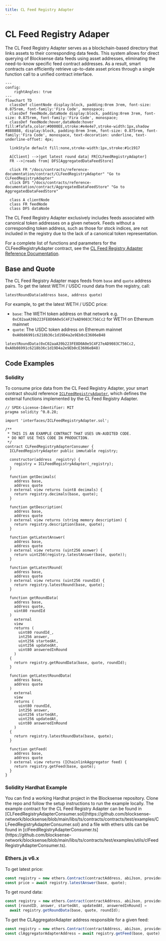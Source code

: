 ```yaml
---
title: CL Feed Registry Adapter
---
```


# CL Feed Registry Adaper

The CL Feed Registry Adapter serves as a blockchain-based directory that links assets to their corresponding data feeds. This system allows for direct querying of Blocksense data feeds using asset addresses, eliminating the need-to-know specific feed contract addresses. As a result, smart contracts can efficiently retrieve up-to-date asset prices through a single function call to a unified contract interface.

```mermaid
---
config:
    rightAngles: true
---
flowchart TD
  classDef clientNode display:block, padding:0rem 3rem, font-size: 0.875rem, font-family:'Fira Code', monospace;
  classDef feedNode,dataNode display:block, padding:0rem 3rem, font-size: 0.875rem, font-family:'Fira Code', monospace;
  classDef feedNode:hover,dataNode:hover fill:#fafafa,color:#0000EE,stroke:#e4e4e7,stroke-width:1px,shadow #888888, display:block, padding:0rem 3rem, font-size: 0.875rem, font-family:'Fira Code', monospace, text-decoration: underline, text-underline-offset: 4px;

  linkStyle default fill:none,stroke-width:1px,stroke:#1c1917

  A[Client] -->|get latest round data| FR[CLFeedRegistryAdapter]
  FR -->|reads from| DFS[AggregatedDataFeedStore]

  click FR "/docs/contracts/reference-documentation/contract/CLFeedRegistryAdapter" "Go to CLFeedRegistryAdapter"
  click DFS "/docs/contracts/reference-documentation/contract/AggregatedDataFeedStore" "Go to AggregatedDataFeedStore"

  class A clientNode
  class FR feedNode
  class DFS dataNode
```

<Callout type="info" emoji="💡">
  The CL Feed Registry Adapter exclusively includes feeds associated with canonical token
  addresses on a given network. Feeds without a corresponding token address,
  such as those for stock indices, are not included in the registry due to the
  lack of a canonical token representation.
</Callout>

For a complete list of functions and parameters for the CLFeedRegistryAdapter contract, see the [CL Feed Registry Adapter Reference Documentation](../../reference-documentation/contract/CLFeedRegistryAdapter.mdx).

## Base and Quote

The CL Feed Registry Adapter maps feeds from `base` and `quote` address pairs. To get the latest WETH / USDC round data from the registry, call:

```solidity copy filename="solidity"
latestRoundData(address base, address quote)
```

For example, to get the latest WETH / USDC price:

- `base`: The WETH token address on that network e.g. `0xC02aaA39b223FE8D0A0e5C4F27eAD9083C756Cc2` for WETH on Ethereum mainnet
- `quote`: The USDC token address on Ethereum mainnet `0xA0b86991c6218b36c1d19D4a2e9Eb0cE3606eB48`

```solidity copy filename="solidity"
latestRoundData(0xC02aaA39b223FE8D0A0e5C4F27eAD9083C756Cc2, 0xA0b86991c6218b36c1d19D4a2e9Eb0cE3606eB48)
```

## Code Examples

### Solidity

To consume price data from the CL Feed Registry Adapter, your smart contract should reference [`ICLFeedRegistryAdapter`](../../reference-documentation/contract/ICLFeedRegistryAdapter.mdx), which defines the external functions implemented by the CL Feed Registry Adapter.

```solidity showLineNumbers copy filename="CLFeedRegistryAdapterConsumer.sol"
// SPDX-License-Identifier: MIT
pragma solidity ^0.8.28;

import 'interfaces/ICLFeedRegistryAdapter.sol';

/**
 * THIS IS AN EXAMPLE CONTRACT THAT USES UN-AUDITED CODE.
 * DO NOT USE THIS CODE IN PRODUCTION.
 */
contract CLFeedRegistryAdapterConsumer {
  ICLFeedRegistryAdapter public immutable registry;

  constructor(address _registry) {
    registry = ICLFeedRegistryAdapter(_registry);
  }

  function getDecimals(
    address base,
    address quote
  ) external view returns (uint8 decimals) {
    return registry.decimals(base, quote);
  }

  function getDescription(
    address base,
    address quote
  ) external view returns (string memory description) {
    return registry.description(base, quote);
  }

  function getLatestAnswer(
    address base,
    address quote
  ) external view returns (uint256 asnwer) {
    return uint256(registry.latestAnswer(base, quote));
  }

  function getLatestRound(
    address base,
    address quote
  ) external view returns (uint256 roundId) {
    return registry.latestRound(base, quote);
  }

  function getRoundData(
    address base,
    address quote,
    uint80 roundId
  )
    external
    view
    returns (
      uint80 roundId_,
      int256 answer,
      uint256 startedAt,
      uint256 updatedAt,
      uint80 answeredInRound
    )
  {
    return registry.getRoundData(base, quote, roundId);
  }

  function getLatestRoundData(
    address base,
    address quote
  )
    external
    view
    returns (
      uint80 roundId,
      int256 answer,
      uint256 startedAt,
      uint256 updatedAt,
      uint80 answeredInRound
    )
  {
    return registry.latestRoundData(base, quote);
  }

  function getFeed(
    address base,
    address quote
  ) external view returns (IChainlinkAggregator feed) {
    return registry.getFeed(base, quote);
  }
}
```

### Solidity Hardhat Example

<Callout type="info" emoji="💡">
  You can find a working Hardhat project in the Blocksense repository. Clone the repo and follow the setup instructions to run the example locally. The example contract for the CL Feed Registry Adapter can be found in [CLFeedRegistryAdapterConsumer.sol](https://github.com/blocksense-network/blocksense/blob/main/libs/ts/contracts/contracts/test/examples/CLFeedRegistryAdapterConsumer.sol) and a file with ethers utils can be found in [clFeedRegistryAdapterConsumer.ts](https://github.com/blocksense-network/blocksense/blob/main/libs/ts/contracts/test/examples/utils/clFeedRegistryAdapterConsumer.ts).
</Callout>

### Ethers.js v6.x

To get latest price:

```js copy filename="javascript"
const registry = new ethers.Contract(contractAddress, abiJson, provider);
const price = await registry.latestAnswer(base, quote);
```

To get round data:

```js copy filename="javascript"
const registry = new ethers.Contract(contractAddress, abiJson, provider);
const [roundID, answer, startedAt, updatedAt, answeredInRound] =
  await registry.getRoundData(base, quote, roundId);
```

To get the CLAggregatorAdapter address responsible for a given feed:

```js copy filename="javascript"
const registry = new ethers.Contract(contractAddress, abiJson, provider);
const clAggregatorAdapterAddress = await registry.getFeed(base, quote);
```
